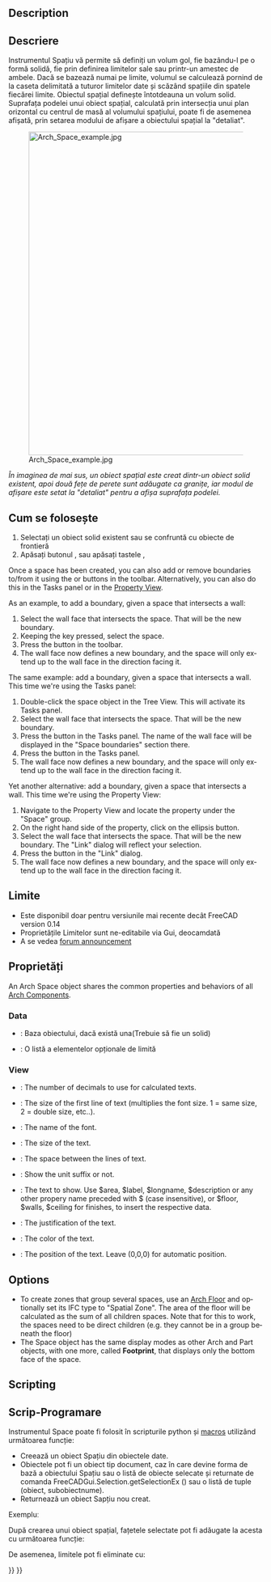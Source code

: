 <languages/>

<div class="mw-translate-fuzzy">
{{docnav/ro
|[[Arch_Roof/ro|Roof]]
|[[Arch_Stairs/ro|Stairs]]
|[[Arch_Workbench/ro|Arch]]
|IconL=Arch_Roof.svg
|IconC=Workbench_Arch.svg
|IconR=Arch_Stairs.svg
}}
</div>

<div class="mw-translate-fuzzy">
{{GuiCommand
|Name=Arch Space|Name/ro=Arch
|MenuLocation=Arch → Space
|Workbenches=[[Arch_Workbench/ro|Arch]]
|Shortcut={{KEY|S}} {{KEY|P}}
|SeeAlso=[[Arch Wall]], [[Arch Structure]]
|Version=0.14
}}
</div>

<div lang="en" dir="ltr" class="mw-content-ltr">
==Description==
</div>

<div class="mw-translate-fuzzy">
== Descriere ==
Instrumentul Spațiu vă permite să definiți un volum gol, fie bazându-l pe o formă solidă, fie prin definirea limitelor sale sau printr-un amestec de ambele. Dacă se bazează numai pe limite, volumul se calculează pornind de la caseta delimitată a tuturor limitelor date și scăzând spațiile din spatele fiecărei limite. Obiectul spațial definește întotdeauna un volum solid. Suprafața podelei unui obiect spațial, calculată prin intersecția unui plan orizontal cu centrul de masă al volumului spațiului, poate fi de asemenea afișată, prin setarea modului de afișare a obiectului spațial la "detaliat".
</div>

[[Image:Arch Space example.jpg|640px]]

<div class="mw-translate-fuzzy">
''În imaginea de mai sus, un obiect spațial este creat dintr-un obiect solid existent, apoi două fețe de perete sunt adăugate ca granițe, iar modul de afișare este setat la "detaliat" pentru a afișa suprafața podelei.''
</div>

<span id="Usage"></span>
<div class="mw-translate-fuzzy">
== Cum se folosește ==
</div>

<div class="mw-translate-fuzzy">
# Selectați un obiect solid existent sau se confruntă cu obiecte de frontieră
# Apăsați butonul {{KEY|[[Image:Arch_Space.png|16px]] [[Arch Space]]}}, sau apăsați tastele {{KEY|S}}, {{KEY|P}}
</div>

<div lang="en" dir="ltr" class="mw-content-ltr">
Once a space has been created, you can also add or remove boundaries to/from it using the {{Button|[[Image:Arch_Add.svg|16px]] [[Arch_Add|Add Component]]}} or {{Button|[[Image:Arch_Remove.svg|16px]] [[Arch_Remove|Remove Component]]}} buttons in the toolbar. Alternatively, you can also do this in the Tasks panel or in the [[Property_View|Property View]].
</div>

<div lang="en" dir="ltr" class="mw-content-ltr">
As an example, to add a boundary, given a space that intersects a wall:
# Select the wall face that intersects the space. That will be the new boundary.
# Keeping the {{KEY|Ctrl}} key pressed, select the space.
# Press the {{Button|[[Image:Arch_Add.svg|16px]] [[Arch_Add|Add Component]]}} button in the toolbar.
# The wall face now defines a new boundary, and the space will only extend up to the wall face in the direction facing it.
</div>

<div lang="en" dir="ltr" class="mw-content-ltr">
The same example: add a boundary, given a space that intersects a wall. This time we're using the Tasks panel:
# Double-click the space object in the Tree View. This will activate its Tasks panel.
# Select the wall face that intersects the space. That will be the new boundary.
# Press the {{Button|[[Image:Arch_Add.svg|16px]] [[Arch_Add|Add Component]]}} button in the Tasks panel. The name of the wall face will be displayed in the "Space boundaries" section there.
# Press the {{Button|OK}} button in the Tasks panel.
# The wall face now defines a new boundary, and the space will only extend up to the wall face in the direction facing it.
</div>

<div lang="en" dir="ltr" class="mw-content-ltr">
Yet another alternative: add a boundary, given a space that intersects a wall. This time we're using the Property View:
# Navigate to the Property View and locate the {{PropertyData|Boundaries}} property under the "Space" group.
# On the right hand side of the {{PropertyData|Boundaries}} property, click on the ellipsis button.
# Select the wall face that intersects the space. That will be the new boundary. The "Link" dialog will reflect your selection.
# Press the {{Button|OK}} button in the "Link" dialog.
# The wall face now defines a new boundary, and the space will only extend up to the wall face in the direction facing it.
</div>

<span id="Limitations"></span>
<div class="mw-translate-fuzzy">
==Limite==
</div>

* Este disponibil doar pentru versiunile mai recente decât FreeCAD version 0.14
* Proprietățile Limitelor sunt ne-editabile via Gui, deocamdată
* A se vedea [http://forum.freecad.org/viewtopic.php?f=9&t=4275 forum announcement]

<span id="Properties"></span>
==Proprietăți==

<div lang="en" dir="ltr" class="mw-content-ltr">
An Arch Space object shares the common properties and behaviors of all [[Arch_Component|Arch Components]].
</div>

<div lang="en" dir="ltr" class="mw-content-ltr">
===Data===
</div>

<div lang="en" dir="ltr" class="mw-content-ltr">
{{Properties_Title|Space}}
</div>

<div class="mw-translate-fuzzy">
* {{PropertyData|Base}}: Baza obiectului, dacă există una(Trebuie să fie un solid)
* {{PropertyData|Boundaries}}: O listă a elementelor opționale de limită
</div>

<div lang="en" dir="ltr" class="mw-content-ltr">
===View===
</div>

<div lang="en" dir="ltr" class="mw-content-ltr">
{{Properties_Title|Space}}
</div>

<div lang="en" dir="ltr" class="mw-content-ltr">
* {{PropertyView|Decimals|Integer}}: The number of decimals to use for calculated texts.
* {{PropertyView|First Line|Length}}: The size of the first line of text (multiplies the font size. 1 = same size, 2 = double size, etc..).
* {{PropertyView|Font Name|Font}}: The name of the font.
* {{PropertyView|Font Size|Length}}: The size of the text.
* {{PropertyView|Line Spacing|Float}}: The space between the lines of text.
* {{PropertyView|Show Unit|Bool}}: Show the unit suffix or not.
* {{PropertyView|Text|StringList}}:  The text to show. Use $area, $label, $longname, $description or any other propery name preceded with $ (case insensitive), or $floor, $walls, $ceiling for finishes, to insert the respective data.
* {{PropertyView|Text Align|Enumeration}}: The justification of the text.
* {{PropertyView|Text Color|Color}}: The color of the text.
* {{PropertyView|Text Position|VectorDistance}}: The position of the text. Leave (0,0,0) for automatic position.
</div>

<div lang="en" dir="ltr" class="mw-content-ltr">
==Options==
</div>

<div lang="en" dir="ltr" class="mw-content-ltr">
* To create zones that group several spaces, use an [[Arch_Floor|Arch Floor]] and optionally set its IFC type to "Spatial Zone". The area of the floor will be calculated as the sum of all children spaces. Note that for this to work, the spaces need to be direct children (e.g. they cannot be in a group beneath the floor) 
* The Space object has the same display modes as other Arch and Part objects, with one more, called '''Footprint''', that displays only the bottom face of the space.
</div>

<div lang="en" dir="ltr" class="mw-content-ltr">
==Scripting==
</div>

<div class="mw-translate-fuzzy">
== Scrip-Programare ==
</div>

<div class="mw-translate-fuzzy">
Instrumentul Space poate fi folosit în scripturile python și [[macros]] utilizând următoarea funcție:
</div>

{{Code|code=
Space = makeSpace(objects=None, baseobj=None, name="Space")
}}

<div class="mw-translate-fuzzy">
* Creează un obiect Spațiu din obiectele date.
* Obiectele pot fi un obiect tip document, caz în care devine forma de bază a obiectului Spațiu sau o listă de obiecte selecate și returnate de comanda FreeCADGui.Selection.getSelectionEx () sau o listă de tuple (obiect, subobiectnume).
* Returnează un obiect Sapțiu nou creat.
</div>

Exempluː

{{Code|code=
import FreeCAD, Arch

Box = FreeCAD.ActiveDocument.addObject("Part::Box", "Box")
Box.Length = 1000
Box.Width = 1000
Box.Height = 1000

Space = Arch.makeSpace(Box)
Space.ViewObject.LineWidth = 2
FreeCAD.ActiveDocument.recompute()
}}

<div class="mw-translate-fuzzy">
După crearea unui obiect spațial, fațetele selectate pot fi adăugate la acesta cu următoarea funcție:
</div>

{{Code|code=
import FreeCAD, FreeCADGui, Draft, Arch

points = [FreeCAD.Vector(-500, 0, 0), FreeCAD.Vector(1000, 1000, 0)]
Line = Draft.makeWire(points)
Wall = Arch.makeWall(Line, width=150, height=2000)
FreeCAD.ActiveDocument.recompute()

# Select a face of the wall
selection = FreeCADGui.Selection.getSelectionEx()
Arch.addSpaceBoundaries(Space, selection)
}}

<div class="mw-translate-fuzzy">
De asemenea, limitele pot fi eliminate cu:
</div>

{{Code|code=
selection = FreeCADGui.Selection.getSelectionEx()
Arch.removeSpaceBoundaries(Space, selection)
}}


<div class="mw-translate-fuzzy">
{{docnav/ro
|[[Arch_Roof/ro|Roof/ro]]
|[[Arch_Stairs/ro|Stairs/ro]]
|[[Arch_Workbench/ro|Arch/ro]]
|IconL=Arch_Roof.svg
|IconC=Workbench_Arch.svg
|IconR=Arch_Stairs.svg
}}
</div>

{{BIM_Tools_navi{{#translation:}}}}
{{Userdocnavi{{#translation:}}}}